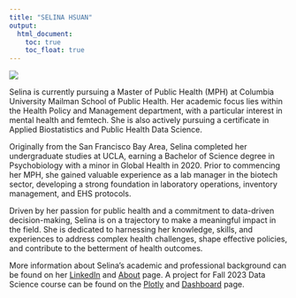```yaml
---
title: "SELINA HSUAN"
output: 
  html_document:
    toc: true
    toc_float: true
---
```


![](images/photo.jpeg)

Selina is currently pursuing a Master of Public Health (MPH) at Columbia University Mailman School of Public Health. Her academic focus lies within the Health Policy and Management department, with a particular interest in mental health and femtech. She is also actively pursuing a certificate in Applied Biostatistics and Public Health Data Science.

Originally from the San Francisco Bay Area, Selina completed her undergraduate studies at UCLA, earning a Bachelor of Science degree in Psychobiology with a minor in Global Health in 2020. Prior to commencing her MPH, she gained valuable experience as a lab manager in the biotech sector, developing a strong foundation in laboratory operations, inventory management, and EHS protocols.

Driven by her passion for public health and a commitment to data-driven decision-making, Selina is on a trajectory to make a meaningful impact in the field. She is dedicated to harnessing her knowledge, skills, and experiences to address complex health challenges, shape effective policies, and contribute to the betterment of health outcomes.

More information about Selina's academic and professional background can be found on her [LinkedIn](https://www.linkedin.com/in/selinahsuan/) and [About](about.html) page. A project for Fall 2023 Data Science course can be found on the [Plotly](plotly.html) and [Dashboard](dashboard.html) page. 

